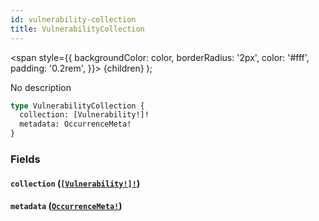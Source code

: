 ```yaml
---
id: vulnerability-collection
title: VulnerabilityCollection
---
```


<span
style={{
      backgroundColor: color,
      borderRadius: '2px',
      color: '#fff',
      padding: '0.2rem',
    }}>
{children}
</span>
);

No description

```graphql
type VulnerabilityCollection {
  collection: [Vulnerability!]!
  metadata: OccurrenceMeta!
}
```

### Fields

#### `collection` ([`[Vulnerability!]!`](/api/objects/vulnerability))

#### `metadata` ([`OccurrenceMeta!`](/api/objects/occurrence-meta))
